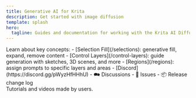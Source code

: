 ```yaml
---
title: Generative AI for Krita
description: Get started with image diffusion
template: splash
hero:
  tagline: Guides and documentation for working with the Krita AI Diffusion plugin
---
```



<div class="front-cards">
	<div>
		<Card title="Guides" icon="open-book">
			Learn about key concepts:
			- [Selection Fill](/selections): generative fill, expand, remove content
			- [Control Layers](/control-layers): guide generation with sketches, 3D scenes, and more
			- [Regions](/regions): assign prompts to specific layers and areas
		</Card>
		<Card title="Community & Links" icon="seti:favicon">
			- <Icon name="discord" class="inline-icon" /> [Discord](https://discord.gg/pWyzHfHHhU)
			- 🗪 <ExternalLink href="https://github.com/Acly/krita-ai-diffusion/discussions">Discussions</ExternalLink>
			- 🐞 <ExternalLink href="https://github.com/Acly/krita-ai-diffusion/issues">Issues</ExternalLink>
			- 📦 <ExternalLink href="https://github.com/Acly/krita-ai-diffusion/releases">Release change log</ExternalLink>
		</Card>
	</div>
	<Card title="Resources" icon="seti:video">
		Tutorials and videos made by users.
	</Card>
</div>
